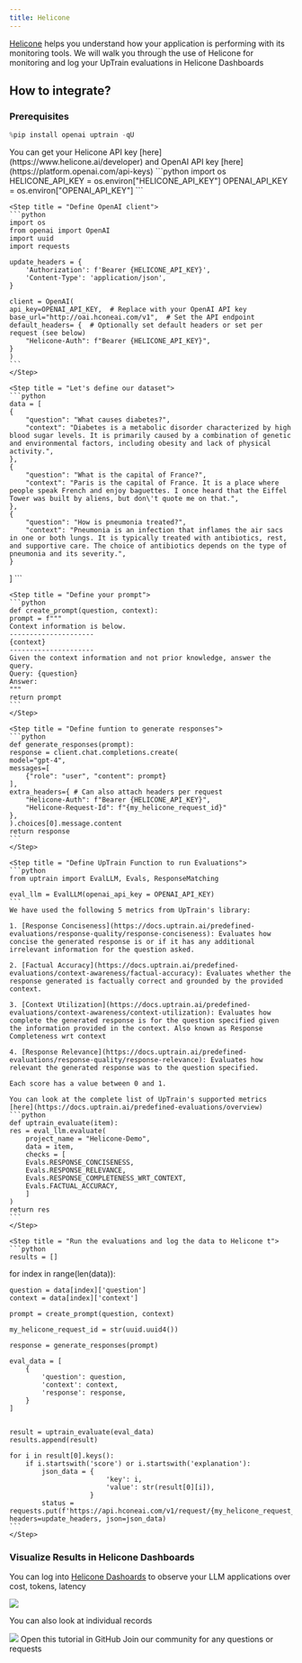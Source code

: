```yaml
---
title: Helicone
---
```

[Helicone](https://www.helicone.ai/) helps you understand how your application is performing with its monitoring tools. 
We will walk you through the use of Helicone for monitoring and log your UpTrain evaluations in Helicone Dashboards

## How to integrate?

### Prerequisites

```python
%pip install openai uptrain -qU
```

<Steps>
    <Step title = "Define Your OpenAI and Helicone Key">
    You can get your Helicone API key [here](https://www.helicone.ai/developer) and OpenAI API key [here](https://platform.openai.com/api-keys)
    ```python
    import os
    HELICONE_API_KEY = os.environ["HELICONE_API_KEY"]
    OPENAI_API_KEY = os.environ["OPENAI_API_KEY"]
    ```
    </Step>

    <Step title = "Define OpenAI client">
    ```python
    import os
    from openai import OpenAI
    import uuid
    import requests

    update_headers = {
        'Authorization': f'Bearer {HELICONE_API_KEY}',
        'Content-Type': 'application/json',
    }

    client = OpenAI(
    api_key=OPENAI_API_KEY,  # Replace with your OpenAI API key
    base_url="http://oai.hconeai.com/v1",  # Set the API endpoint
    default_headers= {  # Optionally set default headers or set per request (see below)
        "Helicone-Auth": f"Bearer {HELICONE_API_KEY}",
    }
    )
    ```
    </Step>

    <Step title = "Let's define our dataset">
    ```python
    data = [
    {
        "question": "What causes diabetes?",
        "context": "Diabetes is a metabolic disorder characterized by high blood sugar levels. It is primarily caused by a combination of genetic and environmental factors, including obesity and lack of physical activity.",
    },
    {
        "question": "What is the capital of France?",
        "context": "Paris is the capital of France. It is a place where people speak French and enjoy baguettes. I once heard that the Eiffel Tower was built by aliens, but don\'t quote me on that.",
    },
    {
        "question": "How is pneumonia treated?",
        "context": "Pneumonia is an infection that inflames the air sacs in one or both lungs. It is typically treated with antibiotics, rest, and supportive care. The choice of antibiotics depends on the type of pneumonia and its severity.",
    }
]
    ```
    </Step>

    <Step title = "Define your prompt">
    ```python
    def create_prompt(question, context):
    prompt = f"""
    Context information is below.
    ---------------------
    {context}
    ---------------------
    Given the context information and not prior knowledge, answer the query.
    Query: {question}
    Answer:
    """
    return prompt
    ```
    </Step>

    <Step title = "Define funtion to generate responses">
    ```python
    def generate_responses(prompt):
    response = client.chat.completions.create(
    model="gpt-4",
    messages=[
        {"role": "user", "content": prompt}
    ],
    extra_headers={ # Can also attach headers per request
        "Helicone-Auth": f"Bearer {HELICONE_API_KEY}",
        "Helicone-Request-Id": f"{my_helicone_request_id}"
    },
    ).choices[0].message.content
    return response
    ```
    </Step>

    <Step title = "Define UpTrain Function to run Evaluations">
    ```python
    from uptrain import EvalLLM, Evals, ResponseMatching
    
    eval_llm = EvalLLM(openai_api_key = OPENAI_API_KEY)
    ```
    We have used the following 5 metrics from UpTrain's library:

    1. [Response Conciseness](https://docs.uptrain.ai/predefined-evaluations/response-quality/response-conciseness): Evaluates how concise the generated response is or if it has any additional irrelevant information for the question asked.

    2. [Factual Accuracy](https://docs.uptrain.ai/predefined-evaluations/context-awareness/factual-accuracy): Evaluates whether the response generated is factually correct and grounded by the provided context.

    3. [Context Utilization](https://docs.uptrain.ai/predefined-evaluations/context-awareness/context-utilization): Evaluates how complete the generated response is for the question specified given the information provided in the context. Also known as Response Completeness wrt context

    4. [Response Relevance](https://docs.uptrain.ai/predefined-evaluations/response-quality/response-relevance): Evaluates how relevant the generated response was to the question specified.

    Each score has a value between 0 and 1. 

    You can look at the complete list of UpTrain's supported metrics [here](https://docs.uptrain.ai/predefined-evaluations/overview)
    ```python
    def uptrain_evaluate(item):
    res = eval_llm.evaluate(
        project_name = "Helicone-Demo",
        data = item,
        checks = [
        Evals.RESPONSE_CONCISENESS,
        Evals.RESPONSE_RELEVANCE,
        Evals.RESPONSE_COMPLETENESS_WRT_CONTEXT,
        Evals.FACTUAL_ACCURACY,
        ]
    )
    return res
    ```
    </Step>

    <Step title = "Run the evaluations and log the data to Helicone t">
    ```python
    results = []
for index in range(len(data)):
    
    question = data[index]['question']
    context = data[index]['context']    
    
    prompt = create_prompt(question, context)
    
    my_helicone_request_id = str(uuid.uuid4())
    
    response = generate_responses(prompt)
    
    eval_data = [
        {
            'question': question,
            'context': context, 
            'response': response, 
        }
    ]
    
    
    result = uptrain_evaluate(eval_data)
    results.append(result)
    
    for i in result[0].keys():
        if i.startswith('score') or i.startswith('explanation'):
            json_data = {
                            'key': i,
                            'value': str(result[0][i]),
                        }
            status = requests.put(f'https://api.hconeai.com/v1/request/{my_helicone_request_id}/property', headers=update_headers, json=json_data)
    ```
    </Step>
</Steps>

### Visualize Results in Helicone Dashboards

You can log into [Helicone Dashoards](https://www.helicone.ai/dashboard) to observe your LLM applications over cost, tokens, latency
<Frame>
  <img src="/assets/helicone1.webp" />
</Frame>

You can also look at individual records

<Frame>
  <img src="/assets/helicone2.webp" />
</Frame>


<CardGroup cols={2}>
  <Card
    title="Tutorial"
    href="https://github.com/uptrain-ai/uptrain/blob/main/examples/integrations/observation_tools/helicone.ipynb"
    icon="github"
    color="#808080"
  >
    Open this tutorial in GitHub
  </Card>
  <Card
    title="Have Questions?"
    href="https://join.slack.com/t/uptraincommunity/shared_invite/zt-1yih3aojn-CEoR_gAh6PDSknhFmuaJeg"
    icon="slack"
    color="#808080"
  >
    Join our community for any questions or requests
  </Card>
</CardGroup>
